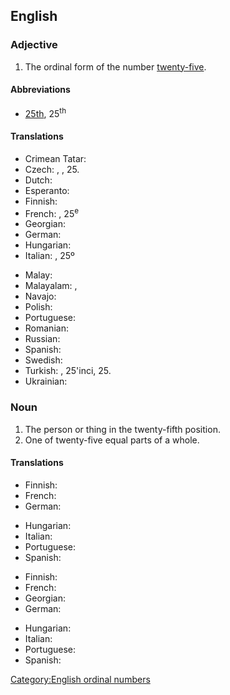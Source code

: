 ==English==
{{number box|en|25}}

===Adjective===
{{en-adj|head=[[twenty]]-[[fifth]]|-}}

# The ordinal form of the number [[twenty-five]].

====Abbreviations====
* [[25th]], 25<sup>th</sup>

====Translations====
{{trans-top|the ordinal form of the number twenty-five}}
* Crimean Tatar: {{t|crh|yigirmi beşinci}}
* Czech: {{t|cs|dvacátýpátý}}, {{t+|cs|pětadvacátý}}, 25.
* Dutch: {{t+|nl|vijfentwintigste}}
* Esperanto: {{t|eo|dudek-kvina}}
* Finnish: {{t|fi|kahdeskymmenesviides}}
* French: {{t+|fr|vingt-cinquième}}, 25<sup>e</sup>
* Georgian: {{t|ka|ოცდამეხუთე}}
* German: {{t+|de|fünfundzwanzigste}}
* Hungarian: {{t+|hu|huszonötödik}}
* Italian: {{t+|it|venticinquesimo}}, 25º
{{trans-mid}}
* Malay: {{t|ms|kedua puluh lima}}
* Malayalam: {{t|ml|ഇരുപത്തഞ്ചാം}}, {{t|ml|ഇരുപത്തിയഞ്ചാം}}
* Navajo: {{t|nv|naadįįʼashdlaʼ góneʼ}}
* Polish: {{t+|pl|[[dwudziesty]] [[piąty]]}}
* Portuguese: {{t|pt|vigésimo quinto}}
* Romanian: {{t|ro|douăzeci și cincilea}}
* Russian: {{t|ru|два́дцать пя́тый}}
* Spanish: {{t+|es|vigesimoquinto}}
* Swedish: {{t|sv|tjugofemte}}
* Turkish: {{t|tr|yirmi beşinci}}, 25'inci, 25.
* Ukrainian: {{t|uk|два́дцять п'я́тий}}
{{trans-bottom}}

===Noun===
{{en-noun|head=[[twenty]]-[[fifth]]}}

# The person or thing in the twenty-fifth position.
# One of twenty-five equal parts of a whole.

====Translations====
{{trans-top|person or thing in the twenty-fifth position}}
* Finnish: {{t|fi|kahdeskymmenesviides}}
* French: {{t+|fr|vingt-cinquième|m|f}}
* German: {{t+|de|fünfundzwanzigste}}
{{trans-mid}}
* Hungarian: {{t+|hu|huszonötödik}}
* Italian: {{t+|it|venticinquesimo|m}}
* Portuguese: {{t|pt|vigésimo quinto}}
* Spanish: {{t|es|vigésimo quinto}}
{{trans-bottom}}

{{trans-top|one of twenty-five equal parts of a whole}}
* Finnish: {{t|fi|kahdeskymmenesviidesosa}}
* French: {{t+|fr|vingt-cinquième|m}}
* Georgian: {{t|ka|ოცდამეხუთედი}}
* German: {{t+|de|fünfundzwanzigste}}
{{trans-mid}}
* Hungarian: {{t|hu|huszonötöd}}
* Italian: {{t+|it|venticinquesimo|m}}
* Portuguese: {{t|pt|vinte e cinco avos}}
* Spanish: {{t|es|vigésimo quinto}}
{{trans-bottom}}

[[Category:English ordinal numbers]]